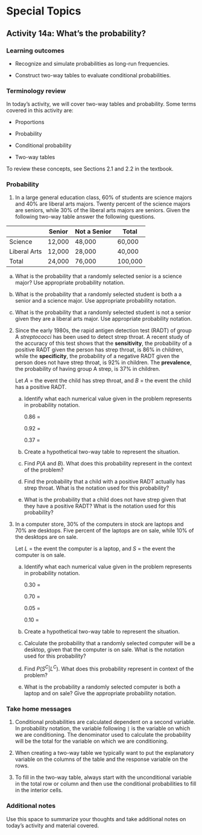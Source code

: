 # Special Topics

## Activity 14a:  What's the probability?

\setstretch{1}

### Learning outcomes

* Recognize and simulate probabilities as long-run frequencies.

* Construct two-way tables to evaluate conditional probabilities.

### Terminology review

In today's activity, we will cover two-way tables and probability.  Some terms covered in this activity are:

* Proportions 

* Probability

* Conditional probability

* Two-way tables

To review these concepts, see Sections 2.1 and 2.2 in the textbook.  


### Probability 

1. In a large general education class, 60\% of students are science majors and 40\% are liberal arts majors.  Twenty percent of the science majors are seniors, while 30\% of the liberal arts majors are seniors. Given the following two-way table answer the following questions.

|              | Senior | Not a Senior |    Total   |
|--------------|--------|--------------|------------|
| Science      | 12,000 |       48,000 |     60,000 |
| Liberal Arts | 12,000 |       28,000 |     40,000 |
| Total        | 24,000 |       76,000 |    100,000 |


a. What is the probability that a randomly selected senior is a science major?  Use appropriate probability notation.

\vspace{0.35in}

b. What is the probability that a randomly selected student is both a a senior and a science major.  Use appropriate probability notation.

\vspace{0.35in}

c. What is the probability that a randomly selected student is not a senior given they are a liberal arts major.  Use appropriate probability notation.

\vspace{0.35in}


2. Since the early 1980s, the rapid antigen detection test (RADT) of group A *streptococci* has been used to detect strep throat. A recent study of the accuracy of this test shows that the **sensitivity**, the probability of a positive RADT given the person has strep throat, is 86% in children, while the **specificity**, the probability of a negative RADT given the person does not have strep throat, is 92% in children.  The **prevalence**, the probability of having group A strep, is 37% in children. 
\vspace{1mm}

    Let $A$ = the event the child has strep throat, and $B$ = the event the child has a positive RADT.
\vspace{0.1in}

    a. Identify what each numerical value given in the problem represents in probability notation.
\vspace{.1in}

        0.86 =  
\vspace{.1in}
 
        0.92 =  
\vspace{.1in}

        0.37 =  
\vspace{.1in}

    b. Create a hypothetical two-way table to represent the situation.  
\begin{center}
\begingroup
\setlength{\tabcolsep}{15pt} % Default value: 6pt
\renewcommand{\arraystretch}{2}
\begin{tabular}{|c|c|c|c|} \hline
\hspace{1in} & \hspace{1in} & \hspace{1in} & Total \\ \hline
& & & \\ \hline
& & & \\ \hline
& & & \\ \hline
Total & & & 100,000 \\ \hline
\end{tabular}
\endgroup
\end{center}
\vspace{.1in}

    c. Find $P(A \mbox{ and } B)$. What does this probability represent in the context of the problem?
\vspace{.8in}

    d. Find the probability that a child with a positive RADT actually has strep throat. What is the notation used for this probability?
\vspace{.8in}

    e.  What is the probability that a child does not have strep given that they have a positive RADT?  What is the notation used for this probability?

\newpage

3. In a computer store, 30% of the computers in stock are laptops and 70% are desktops.  Five percent of the laptops are on sale, while 10% of the desktops are on sale.
\vspace{1mm}

    Let $L$ = the event the computer is a laptop, and $S$ = the event the computer is on sale.
\vspace{0.1in}

    a. Identify what each numerical value given in the problem represents in probability notation.
\vspace{.1in}

        0.30 =  
 \vspace{.1in}
 
        0.70 =  
\vspace{.1in}

        0.05 =  
\vspace{.1in}

        0.10 =  
\vspace{.1in}

    b. Create a hypothetical two-way table to represent the situation.  
\begin{center}
\begingroup
\setlength{\tabcolsep}{15pt} % Default value: 6pt
\renewcommand{\arraystretch}{2}
\begin{tabular}{|c|c|c|c|} \hline
\hspace{1in} & \hspace{1in} & \hspace{1in} & Total \\ \hline
& & & \\ \hline
& & & \\ \hline
& & & \\ \hline
Total & & & 100,000 \\ \hline
\end{tabular}
\endgroup
\end{center}
\vspace{.1in}

    c. Calculate the probability that a randomly selected computer will be a desktop, given that the computer is on sale. What is the notation used for this probability?
\vspace{.8in}


    d. Find $P(S^C | L^C)$. What does this probability represent in context of the problem?
\vspace{1in}

    e. What is the probability a randomly selected computer is both a laptop and on sale?  Give the appropriate probability notation.


\newpage 

### Take home messages

1.  Conditional probabilities are calculated dependent on a second variable.  In probability notation, the variable following `|` is the variable on which we are conditioning.  The denominator used to calculate the probability will be the total for the variable on which we are conditioning.  


2. When creating a two-way table we typically want to put the explanatory variable on the columns of the table and the response variable on the rows.


3. To fill in the two-way table, always start with the unconditional variable in the total row or column and then use the conditional probabilities to fill in the interior cells.

### Additional notes

Use this space to summarize your thoughts and take additional notes on today's activity and material covered.

\newpage
